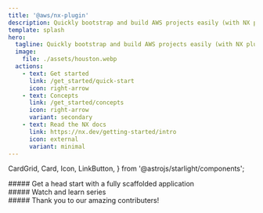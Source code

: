 ```yaml
---
title: '@aws/nx-plugin'
description: Quickly bootstrap and build AWS projects easily (with NX plugins)
template: splash
hero:
  tagline: Quickly bootstrap and build AWS projects easily (with NX plugins)
  image:
    file: ./assets/houston.webp
  actions:
    - text: Get started
      link: /get_started/quick-start
      icon: right-arrow
    - text: Concepts
      link: /get_started/concepts
      icon: right-arrow
      variant: secondary
    - text: Read the NX docs
      link: https://nx.dev/getting-started/intro
      icon: external
      variant: minimal
---
```


  CardGrid,
  Card,
  Icon,
  LinkButton,
} from '@astrojs/starlight/components';

<div class='container three-column'>
##### Get a head start with a fully scaffolded application

<CardGrid>
  <Card title="Add components to your project">
    <Icon name="seti:image" size="100px"/>
  </Card>
  <Card title="Share code & collaborate seamlessly">
    <Icon name="seti:image" size="100px"/>
  </Card>
  <Card title="Customize your projects, your way">
    <Icon name="seti:image" size="100px"/>
  </Card>
</CardGrid>
</div>

<div class='container'>
##### Watch and learn series

<a href="/videos/course/overview">
  <VideoPlayer link="https://www.youtube.com/watch?v=5u0Ds7wzUeI" />
</a>

</div>

<div class="container">
  ##### Thank you to our amazing contributers!
  <ContributorList githubRepo="aws/aws-pdk" />
</div>
